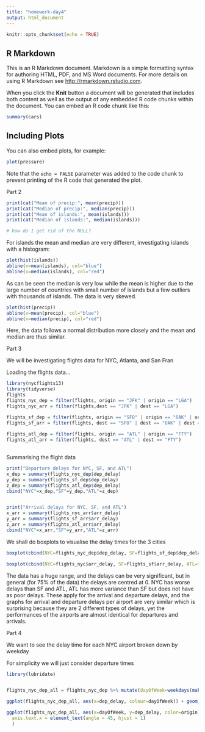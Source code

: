 ```yaml
---
title: "homework-day4"
output: html_document
---
```


```r
knitr::opts_chunk$set(echo = TRUE)
```

## R Markdown

This is an R Markdown document. Markdown is a simple formatting syntax for authoring HTML, PDF, and MS Word documents. For more details on using R Markdown see <http://rmarkdown.rstudio.com>.

When you click the **Knit** button a document will be generated that includes both content as well as the output of any embedded R code chunks within the document. You can embed an R code chunk like this:

```r
summary(cars)
```

## Including Plots

You can also embed plots, for example:

```r
plot(pressure)
```

Note that the `echo = FALSE` parameter was added to the code chunk to prevent printing of the R code that generated the plot.


Part 2

```r
print(cat("Mean of precip:", mean(precip)))
print(cat("Median of precip:", median(precip)))
print(cat("Mean of islands:", mean(islands)))
print(cat("Median of islands:", median(islands)))

# how do I get rid of the NULL?
```
For islands the mean and median are very different, investigating islands with a histogram:
```r
plot(hist(islands))
abline(v=mean(islands), col="blue")
abline(v=median(islands), col="red")
```
As can be seen the median is very low while the mean is higher due to the large number of countries with small number of islands but a few outliers with thousands of islands. The data is very skewed.
```r
plot(hist(precip))
abline(v=mean(precip), col="blue")
abline(v=median(precip), col="red")
```
Here, the data follows a normal distribution more closely and the mean and median are thus similar.

Part 3

We will be investigating flights data for NYC, Atlanta, and San Fran

Loading the flights data...
```r
library(nycflights13)
library(tidyverse)
flights
flights_nyc_dep = filter(flights, origin == "JFK" | origin == "LGA")
flights_nyc_arr = filter(flights,dest == "JFK" | dest == "LGA")

flights_sf_dep = filter(flights, origin == "SFO" | origin == "OAK" | origin == "SJC")
flights_sf_arr = filter(flights, dest == "SFO" | dest == "OAK" | dest == "SJC")
    
flights_atl_dep = filter(flights, origin == "ATL" | origin == "FTY")
flights_atl_arr = filter(flights, dest == "ATL" | dest == "FTY")
                      
```

Summarising the flight data

```r
print("Departure delays for NYC, SF, and ATL")
x_dep = summary(flights_nyc_dep$dep_delay)
y_dep = summary(flights_sf_dep$dep_delay)
z_dep = summary(flights_atl_dep$dep_delay)
cbind("NYC"=x_dep,"SF"=y_dep,"ATL"=z_dep)


print("Arrival delays for NYC, SF, and ATL")
x_arr = summary(flights_nyc_arr$arr_delay)
y_arr = summary(flights_sf_arr$arr_delay)
z_arr = summary(flights_atl_arr$arr_delay)
cbind("NYC"=x_arr,"SF"=y_arr,"ATL"=z_arr)


```

We shall do boxplots to visualise the delay times for the 3 cities

```r
boxplot(cbind(NYC=flights_nyc_dep$dep_delay, SF=flights_sf_dep$dep_delay, ATL=flights_atl_dep$dep_delay))
```
```r
boxplot(cbind(NYC=flights_nyc$arr_delay, SF=flights_sf$arr_delay, ATL=flights_atl$arr_delay))
```
The data has a huge range, and the delays can be very significant, but in general (for 75% of the data) the delays are centred at 0. NYC has worse delays than SF and ATL, ATL has more variance than SF but does not have as poor delays. These apply for the arrival and departure delays, and the graphs for arrival and departure delays per airport are very similar which is surprising because they are 2 different types of delays, yet the performances of the airports are almost identical for departures and arrivals.

Part 4

We want to see the delay time for each NYC airport broken down by weekday

For simplicity we will just consider departure times

```r
library(lubridate)


flights_nyc_dep_all = flights_nyc_dep %>% mutate(dayOfWeek=weekdays(make_date(year,month,day)))
```


```r

ggplot(flights_nyc_dep_all, aes(x=dep_delay, colour=dayOfWeek)) + geom_histogram(aes(fill=dayOfWeek)) + facet_grid(~origin)

ggplot(flights_nyc_dep_all, aes(x=dayOfWeek, y=dep_delay, color=origin)) + geom_point(aes(fill=dayOfWeek)) + facet_grid(~origin) +theme(
  axis.text.x = element_text(angle = 45, hjust = 1)
  )
```




